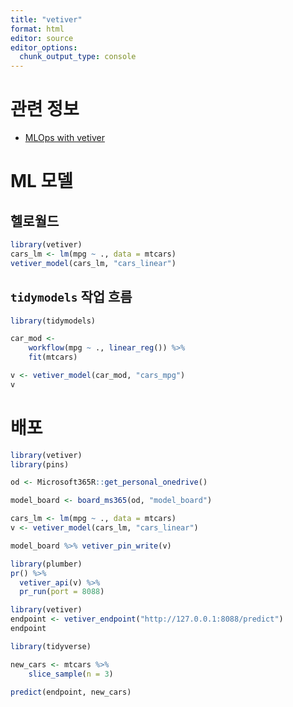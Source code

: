 ```yaml
---
title: "vetiver"
format: html
editor: source
editor_options: 
  chunk_output_type: console
---
```


# 관련 정보

- [MLOps with vetiver](https://vetiver.rstudio.com/)

# ML 모델

## 헬로월드

```r
library(vetiver)
cars_lm <- lm(mpg ~ ., data = mtcars)
vetiver_model(cars_lm, "cars_linear")
```

## `tidymodels` 작업 흐름

```r
library(tidymodels)

car_mod <-
    workflow(mpg ~ ., linear_reg()) %>%
    fit(mtcars)

v <- vetiver_model(car_mod, "cars_mpg")
v
```

# 배포

```r
library(vetiver)
library(pins)

od <- Microsoft365R::get_personal_onedrive()

model_board <- board_ms365(od, "model_board")

cars_lm <- lm(mpg ~ ., data = mtcars)
v <- vetiver_model(cars_lm, "cars_linear")

model_board %>% vetiver_pin_write(v)
```

```r
library(plumber)
pr() %>%
  vetiver_api(v) %>%
  pr_run(port = 8088)
```

```r
library(vetiver)
endpoint <- vetiver_endpoint("http://127.0.0.1:8088/predict")
endpoint
```

```r
library(tidyverse)

new_cars <- mtcars %>% 
    slice_sample(n = 3)

predict(endpoint, new_cars)
```


